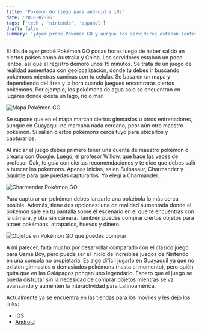 ```yaml
---
title: 'Pokemon Go llego para android e iOs'
date: '2016-07-06'
tags: ['tech', 'nintendo', 'espanol']
draft: false
summary: '¡Ayer probé Pokémon GO y aunque los servidores estaban lentos, fue emocionante buscar pokémons por la ciudad usando realidad aumentada y geolocalización! ¿Te imaginas encontrar un legendario en las Galápagos?'
---
```


El día de ayer probé Pokémon GO pocas horas luego de haber salido en ciertos países como Australia y China. Los servidores estaban un poco lentos, así que el registro demoró unos 15 minutos. Se trata de un juego de realidad aumentada con geolocalización, donde tú debes ir buscando pokémons mientras caminas con tu celular. Se basa en un mapa y dependiendo del área y la hora cuando juegues encontrarás ciertos pokémons. Por ejemplo, los pokémons de agua solo se encuentran en lugares donde exista un lago, río o mar.

![Mapa Pokémon GO](/static/images/content/2023/pokemon-go-llego-para-android-ios/PokemonGO1.png)

Se supone que en el mapa marcan ciertos gimnasios u otros entrenadores, aunque en Guayaquil no marcaba nada cercano, peor aún otro maestro pokémon. Sí salían ciertos pokémons cerca tuyo para ubicarlos y capturarlos.

Al iniciar el juego debes primero tener una cuenta de maestro pokémon o crearla con Google. Luego, el profesor Willow, que hace las veces de profesor Oak, te guía con ciertas recomendaciones y te dice que debes salir a buscar los pokémons. Apenas inicias, salen Bulbasaur, Charmander y Squirtle para que puedas capturarlos. Yo elegí a Charmander.

![Charmander Pokémon GO](/static/images/content/2023/pokemon-go-llego-para-android-ios/Screenshot_20160705-215725.png)

Para capturar un pokémon debes lanzarle una pokébola lo más cerca posible. Además, tiene dos opciones: una de realidad aumentada donde el pokémon sale en tu pantalla sobre el escenario en el que te encuentras con la cámara, y otra sin cámara. También puedes comprar ciertos objetos para atraer pokémons, atraparlos, huevos y dinero.

![Objetos en Pokémon GO que puedes comprar](/static/images/content/2023/pokemon-go-llego-para-android-ios/Group.png)

A mi parecer, falta mucho por desarrollar comparado con el clásico juego para Game Boy, pero puede ser el inicio de increíbles juegos de Nintendo en una consola no propietaria. Es algo difícil jugarlo en Guayaquil ya que no existen gimnasios o demasiados pokémons (hasta el momento), pero quién quita que en las Galápagos pongan uno legendario. Espero que el juego se pueda disfrutar sin la necesidad de comprar objetos mientras se va avanzando y aumenten la interactividad para Latinoamérica.

Actualmente ya se encuentra en las tiendas para los móviles y les dejo los links:

- [iOS](https://itunes.apple.com/au/app/pokemon-go/id1094591345?mt=8)
- [Android](https://play.google.com/store/apps/details?id=com.nianticlabs.pokemongo&hl=es)
